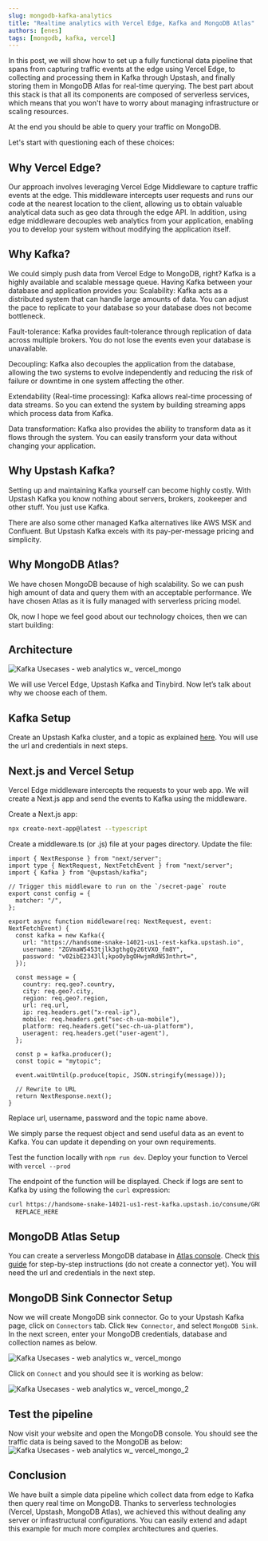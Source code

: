 ```yaml
---
slug: mongodb-kafka-analytics
title: "Realtime analytics with Vercel Edge, Kafka and MongoDB Atlas"
authors: [enes]
tags: [mongodb, kafka, vercel]
---
```


In this post, we will show how to set up a fully functional data pipeline that spans from capturing traffic events at the edge using Vercel Edge, to collecting and processing them in Kafka through Upstash, and finally storing them in MongoDB Atlas for real-time querying. The best part about this stack is that all its components are composed of serverless services, which means that you won't have to worry about managing infrastructure or scaling resources.

At the end you should be able to query your traffic on MongoDB.

Let's start with questioning each of these choices:

## Why Vercel Edge?

Our approach involves leveraging Vercel Edge Middleware to capture traffic events at the edge. This middleware intercepts user requests and runs our code at the nearest location to the client, allowing us to obtain valuable analytical data such as geo data through the edge API. In addition, using edge middleware decouples web analytics from your application, enabling you to develop your system without modifying the application itself.

## Why Kafka?

We could simply push data from Vercel Edge to MongoDB, right? Kafka is a highly available and scalable message queue. Having Kafka between your database and application provides you:
Scalability: Kafka acts as a distributed system that can handle large amounts of data. You can adjust the pace to replicate to your database so your database does not become bottleneck.

Fault-tolerance: Kafka provides fault-tolerance through replication of data across multiple brokers. You do not lose the events even your database is unavailable.

Decoupling: Kafka also decouples the application from the database, allowing the two systems to evolve independently and reducing the risk of failure or downtime in one system affecting the other.

Extendability (Real-time processing): Kafka allows real-time processing of data streams. So you can extend the system by building streaming apps which process data from Kafka.

Data transformation: Kafka also provides the ability to transform data as it flows through the system. You can easily transform your data without changing your application.

## Why Upstash Kafka?

Setting up and maintaining Kafka yourself can become highly costly. With Upstash Kafka you know nothing about servers, brokers, zookeeper and other stuff. You just use Kafka.

There are also some other managed Kafka alternatives like AWS MSK and Confluent. But Upstash Kafka excels with its pay-per-message pricing and simplicity.

## Why MongoDB Atlas?

We have chosen MongoDB because of high scalability. So we can push high amount of data and query them with an acceptable performance. We have chosen Atlas as it is fully managed with serverless pricing model.

Ok, now I hope we feel good about our technology choices, then we can start building:

## Architecture

![Kafka Usecases - web analytics w_ vercel_mongo](/blog/vercel-edge-mongodb/arch.png)

We will use Vercel Edge, Upstash Kafka and Tinybird. Now let’s talk about why we choose each of them.

## Kafka Setup

Create an Upstash Kafka cluster, and a topic as explained [here](https://docs.upstash.com/kafka). You will use the url and credentials in next steps.

## Next.js and Vercel Setup

Vercel Edge middleware intercepts the requests to your web app. We will create a Next.js app and send the events to Kafka using the middleware.

Create a Next.js app:

```bash
npx create-next-app@latest --typescript
```

Create a middleware.ts (or .js) file at your pages directory. Update the file:

```tsx
import { NextResponse } from "next/server";
import type { NextRequest, NextFetchEvent } from "next/server";
import { Kafka } from "@upstash/kafka";

// Trigger this middleware to run on the `/secret-page` route
export const config = {
  matcher: "/",
};

export async function middleware(req: NextRequest, event: NextFetchEvent) {
  const kafka = new Kafka({
    url: "https://handsome-snake-14021-us1-rest-kafka.upstash.io",
    username: "ZGVmaW5453tjlk3gthgQy26tVXO_fm8Y",
    password: "v02ibE2343ll;kpoOybgOHwjmRdNS3nthrt=",
  });

  const message = {
    country: req.geo?.country,
    city: req.geo?.city,
    region: req.geo?.region,
    url: req.url,
    ip: req.headers.get("x-real-ip"),
    mobile: req.headers.get("sec-ch-ua-mobile"),
    platform: req.headers.get("sec-ch-ua-platform"),
    useragent: req.headers.get("user-agent"),
  };

  const p = kafka.producer();
  const topic = "mytopic";

  event.waitUntil(p.produce(topic, JSON.stringify(message)));

  // Rewrite to URL
  return NextResponse.next();
}
```

Replace url, username, password and the topic name above.

We simply parse the request object and send useful data as an event to Kafka. You can update it depending on your own requirements.

Test the function locally with `npm run dev`. Deploy your function to Vercel with `vercel --prod`

The endpoint of the function will be displayed. Check if logs are sent to Kafka by using the following the `curl` expression:

```bash
curl https://handsome-snake-14021-us1-rest-kafka.upstash.io/consume/GROUP_NAME/GROUP_INSTANCE_NAME/mytopic -H "Kafka-Auto-Offset-Reset: earliest" -u \
  REPLACE_HERE
```

## MongoDB Atlas Setup

You can create a serverless MongoDB database in [Atlas console](https://cloud.mongodb.com/). Check [this guide](https://docs.upstash.com/kafka/connect#create-a-mongodb-database) for step-by-step instructions (do not create a connector yet). You will need the url and credentials in the next step.

## MongoDB Sink Connector Setup

Now we will create MongoDB sink connector. Go to your Upstash Kafka page, click on `Connectors` tab. Click `New Connector`, and select `MongoDB Sink`. In the next screen, enter your MongoDB credentials, database and collection names as below.

![Kafka Usecases - web analytics w_ vercel_mongo](/blog/vercel-edge-mongodb/con1.png)

Click on `Connect` and you should see it is working as below:

![Kafka Usecases - web analytics w_ vercel_mongo_2](/blog/vercel-edge-mongodb/con3.png)

## Test the pipeline

Now visit your website and open the MongoDB console. You should see the traffic data is being saved to the MongoDB as below:
![Kafka Usecases - web analytics w_ vercel_mongo_2](/blog/vercel-edge-mongodb/mongodb.png)

## Conclusion

We have built a simple data pipeline which collect data from edge to Kafka then query real time on MongoDB. Thanks to serverless technologies (Vercel, Upstash, MongoDB Atlas), we achieved this without dealing any server or infrastructural configurations. You can easily extend and adapt this example for much more complex architectures and queries.
